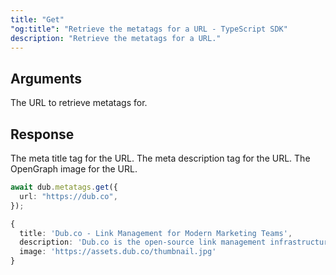 ```yaml
---
title: "Get"
"og:title": "Retrieve the metatags for a URL - TypeScript SDK"
description: "Retrieve the metatags for a URL."
---
```


## Arguments

<ParamField body="url" type="string" required>
  The URL to retrieve metatags for.
</ParamField>

## Response

<ResponseField name="title" type="string | null" required>
  The meta title tag for the URL.
</ResponseField>

<ResponseField name="id" type="string | null" required>
  The meta description tag for the URL.
</ResponseField>

<ResponseField name="id" type="string | null" required>
  The OpenGraph image for the URL.
</ResponseField>

<RequestExample>

```ts
await dub.metatags.get({
  url: "https://dub.co",
});
```

</RequestExample>

<ResponseExample>

```ts
{
  title: 'Dub.co - Link Management for Modern Marketing Teams',
  description: 'Dub.co is the open-source link management infrastructure ...',
  image: 'https://assets.dub.co/thumbnail.jpg'
}
```

</ResponseExample>
